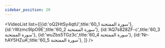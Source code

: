 ```yaml
---
sidebar_position: 29
---
```


<VideoList list={[{id:'oQ2HtSy4qtU',title:'60_1 سورة الممتحنة'},
{id:'rWzmc9IpO9E',title:'60_2 سورة الممتحنة'},
{id:'AQ7s828ZF-c',title:'60_3 سورة الممتحنة'},
{id:'wuZbs5TGz3c',title:'60_4 سورة الممتحنة'},
{id:'Nr-hAY5HZuA',title:'60_5 سورة الممتحنة'},
]}
/>
